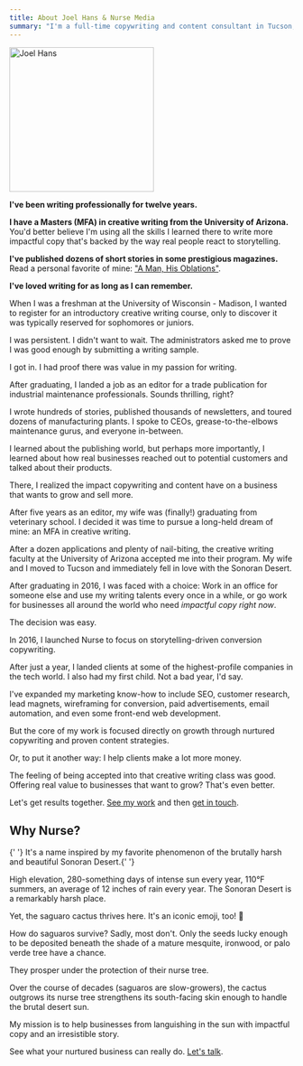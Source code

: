 ```yaml
---
title: About Joel Hans & Nurse Media
summary: "I'm a full-time copywriting and content consultant in Tucson, Arizona who has worked with clients like IBM, Red Hat, and Autodesk."
---
```


<div className="float-right mt-6 ml-6">
  <Image className="rounded-sm" src="/joel.jpg" width="256" height="256" alt="Joel Hans" />
</div>

**I've been writing professionally for twelve years.**

**I have a Masters (MFA) in creative writing from the University of Arizona.** You'd better believe I'm using all the
skills I learned there to write more impactful copy that's backed by the way real people react to storytelling.

**I've published dozens of short stories in some prestigious magazines.** Read a personal favorite of mine: ["A Man, His
Oblations"](http://notokensjournal.com/fiction/a-man-his-oblations/).

**I've loved writing for as long as I can remember.**

When I was a freshman at the University of Wisconsin - Madison, I wanted to register for an introductory creative
writing course, only to discover it was typically reserved for sophomores or juniors.

I was persistent. I didn't want to wait. The administrators asked me to prove I was good enough by submitting a writing
sample.

<Callout>I got in. I had proof there was value in my passion for writing.</Callout>

After graduating, I landed a job as an editor for a trade publication for industrial maintenance professionals. Sounds
thrilling, right?

I wrote hundreds of stories, published thousands of newsletters, and toured dozens of manufacturing plants. I spoke to
CEOs, grease-to-the-elbows maintenance gurus, and everyone in-between.

I learned about the publishing world, but perhaps more importantly, I learned about how real businesses reached out to
potential customers and talked about their products.

<Callout>
  There, I realized the impact copywriting and content have on a business that wants to grow and
  sell more.
</Callout>

After five years as an editor, my wife was (finally!) graduating from veterinary school. I decided it was time to pursue
a long-held dream of mine: an MFA in creative writing.

After a dozen applications and plenty of nail-biting, the creative writing faculty at the University of Arizona accepted
me into their program. My wife and I moved to Tucson and immediately fell in love with the Sonoran Desert.

After graduating in 2016, I was faced with a choice: Work in an office for someone else and use my writing talents every
once in a while, or go work for businesses all around the world who need <em>impactful copy right now</em>.

The decision was easy.

<Callout>In 2016, I launched Nurse to focus on storytelling-driven conversion copywriting.</Callout>

After just a year, I landed clients at some of the highest-profile companies in the tech world. I also had my first
child. Not a bad year, I'd say.

I've expanded my marketing know-how to include SEO, customer research, lead magnets, wireframing for conversion, paid
advertisements, email automation, and even some front-end web development.

But the core of my work is focused directly on growth through nurtured copywriting and proven content strategies.

Or, to put it another way: <span class="text-orange font-bold">I help clients make a lot more money</span>.

The feeling of being accepted into that creative writing class was good. Offering real value to businesses that want to
grow? That's even better.

Let's get results together. [See my work](/work/) and then [get in touch](/contact/).

## Why Nurse?

<Subhead>
  {' '}
  It's a name inspired by my favorite phenomenon of the brutally harsh and beautiful Sonoran Desert.{' '}
</Subhead>

High elevation, 280-something days of intense sun every year, 110°F summers, an average of 12 inches of rain every year.
The Sonoran Desert is a remarkably harsh place.

Yet, the saguaro cactus thrives here. It's an iconic emoji, too! 🌵

How do saguaros survive? Sadly, most don't. Only the seeds lucky enough to be deposited beneath the shade of a mature
mesquite, ironwood, or palo verde tree have a chance.

They prosper under the protection of their nurse tree.

Over the course of decades (saguaros are slow-growers), the cactus outgrows its nurse tree strengthens its south-facing
skin enough to handle the brutal desert sun.

My mission is to help businesses from languishing in the sun with impactful copy and an irresistible story.

See what your nurtured business can really do. [Let's talk](/contact/).
